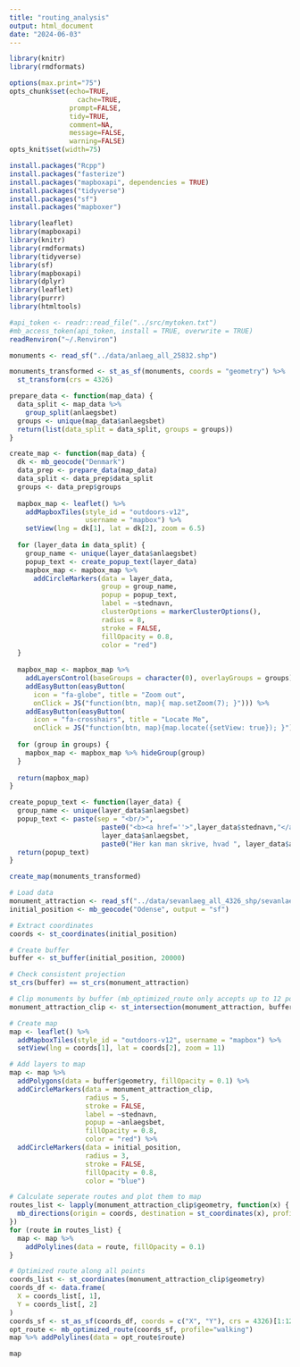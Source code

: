 ```yaml
---
title: "routing_analysis"
output: html_document
date: "2024-06-03"
---
```


```r
library(knitr)
library(rmdformats)

options(max.print="75")
opts_chunk$set(echo=TRUE,
	             cache=TRUE,
               prompt=FALSE,
               tidy=TRUE,
               comment=NA,
               message=FALSE,
               warning=FALSE)
opts_knit$set(width=75)
```

```r
install.packages("Rcpp")
install.packages("fasterize")
install.packages("mapboxapi", dependencies = TRUE)
install.packages("tidyverse")
install.packages("sf")
install.packages("mapboxer")
```

```r
library(leaflet)
library(mapboxapi)
library(knitr)
library(rmdformats)
library(tidyverse)
library(sf)
library(mapboxapi)
library(dplyr)
library(leaflet)
library(purrr)
library(htmltools)
```

```r
#api_token <- readr::read_file("../src/mytoken.txt")
#mb_access_token(api_token, install = TRUE, overwrite = TRUE)
readRenviron("~/.Renviron")
```

```r
monuments <- read_sf("../data/anlaeg_all_25832.shp")

monuments_transformed <- st_as_sf(monuments, coords = "geometry") %>% 
  st_transform(crs = 4326)
```

```r
prepare_data <- function(map_data) {
  data_split <- map_data %>%
    group_split(anlaegsbet)
  groups <- unique(map_data$anlaegsbet)
  return(list(data_split = data_split, groups = groups))
}

create_map <- function(map_data) {
  dk <- mb_geocode("Denmark")
  data_prep <- prepare_data(map_data)
  data_split <- data_prep$data_split
  groups <- data_prep$groups
  
  mapbox_map <- leaflet() %>%
    addMapboxTiles(style_id = "outdoors-v12",
                   username = "mapbox") %>%
    setView(lng = dk[1], lat = dk[2], zoom = 6.5)
  
  for (layer_data in data_split) {
    group_name <- unique(layer_data$anlaegsbet)
    popup_text <- create_popup_text(layer_data)
    mapbox_map <- mapbox_map %>%
      addCircleMarkers(data = layer_data,
                       group = group_name,
                       popup = popup_text,
                       label = ~stednavn,
                       clusterOptions = markerClusterOptions(),
                       radius = 8,
                       stroke = FALSE,
                       fillOpacity = 0.8,
                       color = "red")
  }
  
  mapbox_map <- mapbox_map %>%
    addLayersControl(baseGroups = character(0), overlayGroups = groups) %>%
    addEasyButton(easyButton(
      icon = "fa-globe", title = "Zoom out",
      onClick = JS("function(btn, map){ map.setZoom(7); }"))) %>%
    addEasyButton(easyButton(
      icon = "fa-crosshairs", title = "Locate Me",
      onClick = JS("function(btn, map){map.locate({setView: true}); }")))
  
  for (group in groups) {
    mapbox_map <- mapbox_map %>% hideGroup(group)
  }
  
  return(mapbox_map)
}

create_popup_text <- function(layer_data) {
  group_name <- unique(layer_data$anlaegsbet)
  popup_text <- paste(sep = "<br/>",
                       paste0("<b><a href=''>",layer_data$stednavn,"</a></b>"),
                       layer_data$anlaegsbet,
                       paste0("Her kan man skrive, hvad ", layer_data$anlaegsbet, " er"))
  return(popup_text)
}

create_map(monuments_transformed)
```

```r

# Load data
monument_attraction <- read_sf("../data/sevanlaeg_all_4326_shp/sevanlaeg_all_4326.shp")
initial_position <- mb_geocode("Odense", output = "sf")

# Extract coordinates
coords <- st_coordinates(initial_position)

# Create buffer
buffer <- st_buffer(initial_position, 20000)

# Check consistent projection
st_crs(buffer) == st_crs(monument_attraction)

# Clip monuments by buffer (mb_optimized_route only accepts up to 12 points)
monument_attraction_clip <- st_intersection(monument_attraction, buffer)

# Create map
map <- leaflet() %>%
  addMapboxTiles(style_id = "outdoors-v12", username = "mapbox") %>%
  setView(lng = coords[1], lat = coords[2], zoom = 11)

# Add layers to map
map <- map %>%
  addPolygons(data = buffer$geometry, fillOpacity = 0.1) %>%
  addCircleMarkers(data = monument_attraction_clip,
                   radius = 5,
                   stroke = FALSE,
                   label = ~stednavn,
                   popup = ~anlaegsbet,
                   fillOpacity = 0.8,
                   color = "red") %>%
  addCircleMarkers(data = initial_position,
                   radius = 3,
                   stroke = FALSE,
                   fillOpacity = 0.8,
                   color = "blue")

# Calculate seperate routes and plot them to map
routes_list <- lapply(monument_attraction_clip$geometry, function(x) {
  mb_directions(origin = coords, destination = st_coordinates(x), profile = "cycling")
})
for (route in routes_list) {
  map <- map %>% 
    addPolylines(data = route, fillOpacity = 0.1)
}

# Optimized route along all points
coords_list <- st_coordinates(monument_attraction_clip$geometry)
coords_df <- data.frame(
  X = coords_list[, 1],
  Y = coords_list[, 2]
)
coords_sf <- st_as_sf(coords_df, coords = c("X", "Y"), crs = 4326)[1:12,]
opt_route <- mb_optimized_route(coords_sf, profile="walking")
map %>% addPolylines(data = opt_route$route)

map
```
